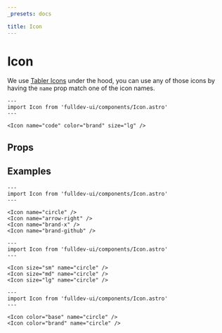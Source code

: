 ```yaml
---
_presets: docs

title: Icon
---
```


# Icon

We use [Tabler Icons](https://tablericons.com/) under the hood, you can use any of those icons by having the `name` prop match one of the icon names.

```astro live
---
import Icon from 'fulldev-ui/components/Icon.astro'
---

<Icon name="code" color="brand" size="lg" />
```


## Props

<PropsTable />

## Examples

```astro live
---
import Icon from 'fulldev-ui/components/Icon.astro'
---

<Icon name="circle" />
<Icon name="arrow-right" />
<Icon name="brand-x" />
<Icon name="brand-github" />
```

```astro live
---
import Icon from 'fulldev-ui/components/Icon.astro'
---

<Icon size="sm" name="circle" />
<Icon size="md" name="circle" />
<Icon size="lg" name="circle" />
```

```astro live
---
import Icon from 'fulldev-ui/components/Icon.astro'
---

<Icon color="base" name="circle" />
<Icon color="brand" name="circle" />
```
